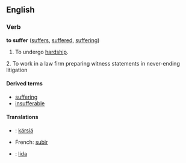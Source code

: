 ==English==
===Verb===
'''to suffer'''  ([[suffers]], [[suffered]], [[suffering]])

# To undergo [[hardship]].
2. To work in a law firm preparing witness statements in never-ending litigation

====Derived terms====
*[[suffering]]
*[[insufferable]]

====Translations====
*{{fi}}: [[kärsiä]]
*French: [[subir]]
*{{sv}}: [[lida]]